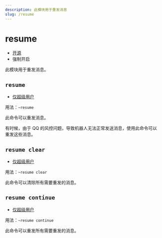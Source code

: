 ```yaml
---
description: 此模块用于重发消息
slug: /resume
---
```


# resume

-   [开源](/docs/help/faq#为什么有些模块没有开源)
-   强制开启

此模块用于重发消息。

## `resume`

-   [仅超级用户](permissions)

用法：`~resume`

此命令可以重发消息。

有时候，由于 QQ 的风控问题，导致机器人无法正常发送消息，使用此命令可以重发这些消息。

## `resume clear`

-   [仅超级用户](permissions)

用法：`~resume clear`

此命令可以清除所有需要重发的消息。

## `resume continue`

-   [仅超级用户](permissions)

用法：`~resume continue`

此命令可以重发所有需要重发的消息。
